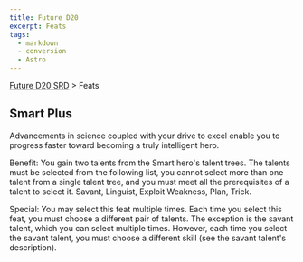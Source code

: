 ```yaml
---
title: Future D20
excerpt: Feats
tags:
  - markdown
  - conversion
  - Astro
---
```






[Future D20 SRD]( / ) > Feats




## Smart Plus


Advancements in science coupled with your drive to excel enable you to progress faster toward becoming a truly intelligent hero.


Benefit: You gain two talents from the Smart hero's talent trees. The talents must be selected from the following list, you cannot select more than one talent from a single talent tree, and you must meet all the prerequisites of a talent to select it. Savant, Linguist, Exploit Weakness, Plan, Trick.


Special: You may select this feat multiple times. Each time you select this feat, you must choose a different pair of talents. The exception is the savant talent, which you can select multiple times. However, each time you select the savant talent, you must choose a different skill (see the savant talent's description).



